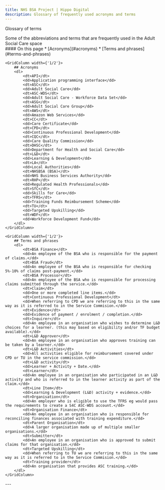 ```yaml
---
title: NHS BSA Project | Hippo Digital
description: Glossary of frequently used acronyms and terms
---
```


<Heading caption='Understanding the problem' tag='h1'>Glossary of terms</Heading>

<GridRow>
    <GridColumn width={'2/3'}>
        <LeadParagraph>
            Some of the abbreviations and terms that are frequently used in the Adult Social Care space
        </LeadParagraph>
    </GridColumn>
    <GridColumn width={'1/3'}>
        <nav className="in-page-nav">
            #### On this page
            * [Acronyms](#acronyms)
            * [Terms and phrases](#terms-and-phrases)
        </nav>
    </GridColumn>
</GridRow>

<GridRow>

    <GridColumn width={'1/2'}>
        ## Acronyms
        <dl>
            <dt>API</dt>
            <dd>Application programming interface</dd>
            <dt>ASC</dt>
            <dd>Adult Social Care</dd>
            <dt>ASC-WDS</dt>
            <dd>Adult Social Care - Workforce Data Set</dd>
            <dt>ASG</dt>
            <dd>Adult Social Care Group</dd>
            <dt>AWS</dt>
            <dd>Amazon Web Services</dd>
            <dt>CC</dt>
            <dd>Care Certificate</dd>
            <dt>CPD</dt>
            <dd>Continuous Professional Development</dd>
            <dt>CQC</dt>
            <dd>Care Quality Commission</dd>
            <dt>DHSC</dt>
            <dd>Department for Health and Social Care</dd>
            <dt>L&D</dt>
            <dd>Learning & Development</dd>
            <dt>LA</dt>
            <dd>Local Authorities</dd>
            <dt>NHSBSA (BSA)</dt>
            <dd>NHS Business Services Authority</dd>
            <dt>RHP</dt>
            <dd>Regulated Health Professionals</dd>
            <dt>SfC</dt>
            <dd>Skills for Care</dd>
            <dt>TFRS</dt>
            <dd>Training Funds Reimbursement Scheme</dd>
            <dt>TU</dt>
            <dd>Targeted Upskilling</dd>
            <dt>WDF</dt>
            <dd>Workforce Development Fund</dd>
        </dl>
    </GridColumn>

    <GridColumn width={'1/2'}>
        ## Terms and phrases
        <dl>
            <dt>BSA Finance</dt>
            <dd>An employee of the BSA who is responsible for the payment of claims.</dd>
            <dt>BSA Fraud</dt>
            <dd>An employee of the BSA who is responsible for checking 5%-10% of claims post-payment.</dd>
            <dt>BSA Processor</dt>
            <dd>An employee of the BSA who is responsible for processing claims submitted through the service.</dd>
            <dt>Claim</dt>
            <dd>One or more completed line items.</dd>
            <dt>Continuous Professional Development</dt>
            <dd>When referring to CPD we are referring to this in the same way as it is referred to in the Service Commision.</dd>
            <dt>Evidence</dt>
            <dd>Evidence of payment / enrolment / completion.</dd>
            <dt>Inquirer</dt>
            <dd>An employee in an organisation who wishes to determine L&D choices for a learner. (this may based on eligibility and/or TF budget available).</dd>
            <dt>L&D Approver</dt>
            <dd>An employee in an organisation who approves training can be taken by a learner.</dd>
            <dt>L&D Activities</dt>
            <dd>All activities eligible for reimbursement covered under CPD or TU in the service commission.</dd>
            <dt>L&D activity</dt>
            <dd>Learner + Activity + Date.</dd>
            <dt>Learner</dt>
            <dd>An employee in an organisation who participated in an L&D activity and who is referred to in the learner activity as part of the claim.</dd>
            <dt>Line Item</dt>
            <dd>Learning & Development (L&D) activity + evidence.</dd>
            <dt>Organisation</dt>
            <dd>An employer who is eligible to use the TFRS eg would pass the requirements to create a S4C ASC-WDS account.</dd>
            <dt>Organisation Finance</dt>
            <dd>An employee in an organisation who is responsible for reconciling finances associated with training expenditure.</dd>
            <dt>Parent Organisation</dt>
            <dd>A larger organisation made up of multiple smaller organisations.</dd>
            <dt>Submitter</dt>
            <dd>An employee in an organisation who is approved to submit claims for that organisation.</dd>
            <dt>Targeted Upskilling</dt>
            <dd>When referring to TU we are referring to this in the same way as it is referred to in the Service Commision.</dd>
            <dt>Training provider</dt>
            <dd>An organisation that provides ASC training.</dd>
        </dl>
    </GridColumn>

</GridRow>

<GridRow>
    <GridColumn width={'full'}>
        ---
    </GridColumn>
</GridRow>
<GridRow>
    <GridColumn width={'1/2'}>
        <LinkBlock style="prev" url="/" title="Home" text="Back to the start page" />
    </GridColumn>
</GridRow>